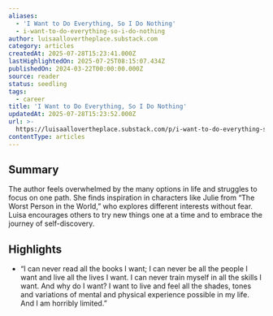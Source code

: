 ```yaml
---
aliases:
  - 'I Want to Do Everything, So I Do Nothing'
  - i-want-to-do-everything-so-i-do-nothing
author: luisaallovertheplace.substack.com
category: articles
createdAt: 2025-07-28T15:23:41.000Z
lastHighlightedOn: 2025-07-25T08:15:07.434Z
publishedOn: 2024-03-22T00:00:00.000Z
source: reader
status: seedling
tags:
  - career
title: 'I Want to Do Everything, So I Do Nothing'
updatedAt: 2025-07-28T15:23:52.000Z
url: >-
  https://luisaallovertheplace.substack.com/p/i-want-to-do-everything-so-i-do-nothing?utm_source=convertkit&utm_medium=email&utm_campaign=I%20want%20to%20do%20everything%2C%20so%20I%20do%20nothing%20-%2017405801
contentType: articles
---
```

## Summary

The author feels overwhelmed by the many options in life and struggles to focus on one path. She finds inspiration in characters like Julie from “The Worst Person in the World,” who explores different interests without fear. Luisa encourages others to try new things one at a time and to embrace the journey of self-discovery.

## Highlights

- “I can never read all the books I want; I can never be all the people I want and live all the lives I want. I can never train myself in all the skills I want. And why do I want? I want to live and feel all the shades, tones and variations of mental and physical experience possible in my life. And I am horribly limited.”
